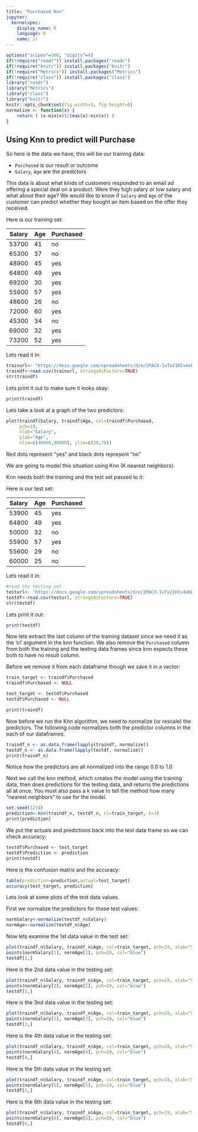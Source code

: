 ```yaml
---
title: "Purchased Knn"
jupyter:
  kernelspec:
    display_name: R
    language: R
    name: ir
---
```


```r
options("scipen"=100, "digits"=4)
if(!require("readr")) install.packages("readr")
if(!require("knitr")) install.packages("knitr")
if(!require("Metrics")) install.packages("Metrics")
if(!require("class")) install.packages("class")
library("readr")
library("Metrics")
library("class")
library("knitr")
knitr::opts_chunk$set(fig.width=5, fig.height=5)
normalize <- function(x) {
    return ( (x-min(x))/(max(x)-min(x)) )
}
```

## Using Knn to predict will Purchase

So here is the data we have, this will be our training data:

- `Purchased` is our result or outcome
- `Salary`, `Age` are the predictors

This data is about what kinds of customers responded to an email ad offering a special deal on a product. Were they high salary or low salary and what about their age? We would like to know if `Salary` and `Age` of the customer can predict whether they bought an item based on the offer they received.

Here is our training set:

| Salary | Age | Purchased |
|--------|-----|-----------|
| 53700  | 41  | no        |
| 65300  | 37  | no        |
| 48900  | 45  | yes       |
| 64800  | 49  | yes       |
| 69200  | 30  | yes       |
| 55900  | 57  | yes       |
| 48600  | 26  | no        |
| 72000  | 60  | yes       |
| 45300  | 34  | no        |
| 69000  | 32  | yes       |
| 73200  | 52  | yes       |

Lets read it in:

```r
trainurl<- "https://docs.google.com/spreadsheets/d/e/2PACX-1vTx21HIv4xKL2c94OLQzMiNPmv5YXw-vAy3dRBL0gnknSMKMK4Ur_4nYGGyDtvS20iU3_r-_zZfQQmj/pub?gid=0&single=true&output=csv"
traindf<-read.csv(trainurl, stringsAsFactors=TRUE)
str(traindf)
```

Lets print it out to make sure it looks okay:

```r
print(traindf)
```

Lets take a look at a graph of the two predictors:

```r
plot(traindf$Salary, traindf$Age, col=traindf$Purchased, 
     pch=19,
     xlab="Salary",
     ylab="Age",
     xlim=c(40000,80000), ylim=c(20,70))
```

Red dots represent "yes" and black dots represent "no"

We are going to model this situation using Knn (K nearest neighbors):

Knn needs both the training and the test set passed to it:

Here is our test set:

| Salary | Age | Purchased |
|--------|-----|-----------|
| 53900  | 45  | yes       |
| 64800  | 49  | yes       |
| 50000  | 32  | no        |
| 55900  | 57  | yes       |
| 55600  | 29  | no        |
| 60000  | 25  | no        |

Lets read it in:

```r
#read the testing set
testurl<- "https://docs.google.com/spreadsheets/d/e/2PACX-1vTx21HIv4xKL2c94OLQzMiNPmv5YXw-vAy3dRBL0gnknSMKMK4Ur_4nYGGyDtvS20iU3_r-_zZfQQmj/pub?gid=572053114&single=true&output=csv"
testdf<-read.csv(testurl, stringsAsFactors=TRUE)
str(testdf)
```

Lets print it out:

```r
print(testdf)
```

Now lets extract the last column of the training dataset since we need it as the 'cl' argument in the knn function. We also remove the `Purchased` column from both the training and the testing data frames since knn expects these both to have no result column. 

Before we remove it from each dataframe though we save it in a vector:   

```r
train_target <- traindf$Purchased 
traindf$Purchased <- NULL

test_target <- testdf$Purchased
testdf$Purchased <- NULL

print(traindf)
```

Now before we run the Knn algorithm, we need to normalize (or rescale) the predictors.  The following code normalizes both the predictor columns in the each of our dataframes:

```r
traindf_n <- as.data.frame(lapply(traindf, normalize))
testdf_n <- as.data.frame(lapply(testdf, normalize))
print(traindf_n)
```

Notice how the predictors are all normalized into the range 0.0 to 1.0

Next we call the knn method, which creates the model using the training data, then does predictions for the testing data, and returns the predictions all at once. You must also pass a k value to tell the method how many "nearest neighbors" to use for the model.   

```r
set.seed(1234)
prediction<-knn(traindf_n, testdf_n, cl=train_target, k=3)
print(prediction)
```

We put the actuals and predictions back into the test data frame so we can check accuracy:

```r
testdf$Purchased <- test_target
testdf$Prediction <- prediction
print(testdf)
```

Here is the confusion matrix and the accuracy:

```r
table(prediction=prediction,actual=test_target)
accuracy(test_target, prediction)
```

Lets look at some plots of the test data values.    

First we normalize the predictors for those test values:

```r
normSalary<-normalize(testdf_n$Salary)
normAge<-normalize(testdf_n$Age)
```
Now lets examine the 1st data value in the test set:

```r
plot(traindf_n$Salary, traindf_n$Age, col=train_target, pch=19, xlab="Salary", ylab="Age", xaxt='n', yaxt='n') 
points(normSalary[1], normAge[1], pch=19, col="blue")
testdf[1,]
```
Here is the 2nd data value in the testing set:

```r
plot(traindf_n$Salary, traindf_n$Age, col=train_target, pch=19, xlab="Salary", ylab="Age", xaxt='n', yaxt='n') 
points(normSalary[2], normAge[2], pch=19, col="blue")
testdf[2,]
```
Here is the 3nd data value in the testing set:

```r
plot(traindf_n$Salary, traindf_n$Age, col=train_target, pch=19, xlab="Salary", ylab="Age", xaxt='n', yaxt='n') 
points(normSalary[3], normAge[3], pch=19, col="blue")
testdf[3,]
```
Here is the 4th data value in the testing set:

```r
plot(traindf_n$Salary, traindf_n$Age, col=train_target, pch=19, xlab="Salary", ylab="Age", xaxt='n', yaxt='n') 
points(normSalary[4], normAge[4], pch=19, col="blue")
testdf[4,]
```
Here is the 5th data value in the testing set:

```r
plot(traindf_n$Salary, traindf_n$Age, col=train_target, pch=19, xlab="Salary", ylab="Age", xaxt='n', yaxt='n') 
points(normSalary[5], normAge[5], pch=19, col="blue")
testdf[5,]
```

Here is the 6th data value in the testing set:

```r
plot(traindf_n$Salary, traindf_n$Age, col=train_target, pch=19, xlab="Salary", ylab="Age", xaxt='n', yaxt='n') 
points(normSalary[6], normAge[6], pch=19, col="blue")
testdf[6,]
```

